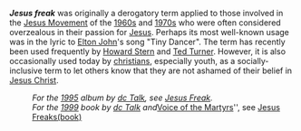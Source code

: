 '''''Jesus freak''''' was originally a derogatory term applied to those involved in the [[Jesus Movement]] of the [[1960s]] and [[1970s]] who were often considered overzealous in their passion for [[Jesus]]. Perhaps its most well-known usage was in the lyric to [[Elton John]]'s song "Tiny Dancer". 
The term has recently been used frequently by [[Howard Stern]] and [[Ted Turner]]. However, it is also occasionally used today by [[christianity|christians]], especially youth, as a socially-inclusive term to let others know that they are not ashamed of their belief in [[Jesus Christ]].
 
:''For the [[1995]] album by [[dc Talk]], see [[Jesus Freak]].''
:''For the [[1999]] book by [[dc Talk]] and ''[[Voice_of_the_martyrs|Voice of the Martyrs]]'', see [[Jesus Freaks(book)]]